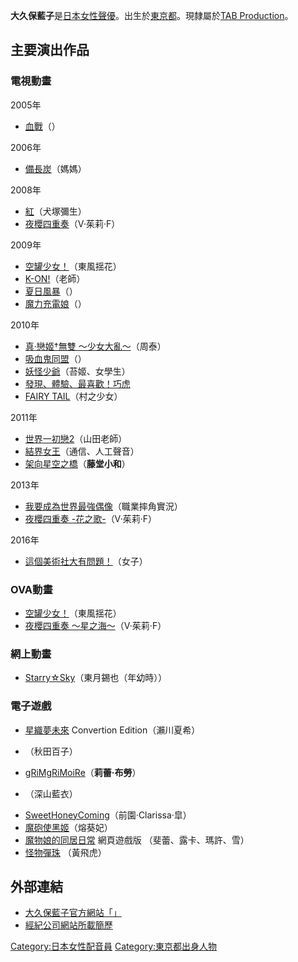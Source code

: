 {{配音員
|名字= 大久保藍子
|圖像= 
|尺寸= 
|說明= 
|暱稱=
|配偶= 
|出生地= {{JPN}}[[東京都|東京都]]
|出身地=
|血型= [[ABO血型系统|A型]]
|生年= 1981
|生月= 11
|生日= 14
|所屬= [[TAB_Production|TAB Production]]
|任職年份= 
|出道作= 
|代表作= 
|網站=[https://web.archive.org/web/20110712161127/http://www.oaiko.jp/ 官方網站]
|其他= 
|module={{Japanese|embed=yes|japanese=大久保 藍子|kana=おおくぼ あいこ|romaji=Ōkubo Aiko}}
}}

'''大久保藍子'''{{BD|1981年|11月14日|catIdx=Ookubo Aiko}}是[[日本|日本]][[女性|女性]][[聲優|聲優]]。出生於[[東京都|東京都]]。現隸屬於[[TAB_Production|TAB Production]]。

== 主要演出作品 ==
=== 電視動畫 ===
;2005年
*[[血戰|血戰]]（{{lang|ja|キャンペンガール}}）
;2006年
*[[備長炭_(漫畫)|備長炭]]（媽媽）
;2008年
*[[紅_(小說)|紅]]（犬塚彌生）
*[[夜櫻四重奏|夜櫻四重奏]]（V·茱莉·F）
;2009年
*[[空罐少女！|空罐少女！]]（東風揺花）
*[[K-ON!|K-ON!]]（老師）
*[[夏日風暴|夏日風暴]]（{{lang|ja|まなみ}}）
*[[魔力充電娘|魔力充電娘]]（{{lang|ja|漏電ちゃんA}}）
;2010年
*[[戀姬†無雙|真·戀姬†無雙 ～少女大亂～]]（周泰）
*[[吸血鬼同盟|吸血鬼同盟]]（{{lang|ja|ジジ}}）
*[[妖怪少爺|妖怪少爺]]（苔姬、女學生）
*[[可愛巧虎島|發現、體驗、最喜歡！巧虎]]
*[[FAIRY_TAIL|FAIRY TAIL]]（村之少女）
;2011年
*[[世界一初戀|世界一初戀2]]（山田老師）
*[[結界女王|結界女王]]（通信、人工聲音）
*[[架向星空之橋|架向星空之橋]]（'''藤堂小和'''）
;2013年
*[[我要成為世界最強偶像|我要成為世界最強偶像]]（職業摔角實況）
*[[夜櫻四重奏|夜櫻四重奏 -花之歌-]]（V·茱莉·F）
;2016年
*[[這個美術社大有問題！|這個美術社大有問題！]]（女子）

=== OVA動畫 ===
*[[空罐少女！|空罐少女！]]（東風揺花）
*[[夜櫻四重奏|夜櫻四重奏 ～星之海～]]（V·茱莉·F）

=== 網上動畫 ===
*[[Starry☆Sky|Starry☆Sky]]（東月錫也（年幼時）） 

=== 電子遊戲 ===
* [[星織夢未來|星織夢未來]] Convertion Edition（瀨川夏希）
*{{lang|ja|[[アオイシロ|アオイシロ]]}}（秋田百子）
*[[gRiMgRiMoiRe|gRiMgRiMoiRe]]（'''莉蕾·布勞'''）
*{{lang|ja|[[Sugar+Spice!|Sugar+Spice! ～あのこのステキな何もかも～]]}}（深山藍衣）
*[[HoneyComing|SweetHoneyComing]]（前園·Clarissa·皐）
*[[魔砲使黑姬|魔砲使黑姬]]（熔葵妃）
*[[魔物娘的同居日常|魔物娘的同居日常]] 網頁遊戲版 （斐蕾、露卡、瑪許、雪）
*[[怪物彈珠|怪物彈珠]] （黃飛虎）

== 外部連結 ==
*[https://web.archive.org/web/20110712161127/http://www.oaiko.jp/ 大久保藍子官方網站「{{lang|ja|あいまに}}」] {{ja}}
*[https://web.archive.org/web/20120202212438/http://www.tab-pro.co.jp/tabpro/profile/ookubo.html 經紀公司網站所載簡歷] {{ja}}

{{DEFAULTSORT:Ookubo Aiko}}
[[Category:日本女性配音員|Category:日本女性配音員]]
[[Category:東京都出身人物|Category:東京都出身人物]]